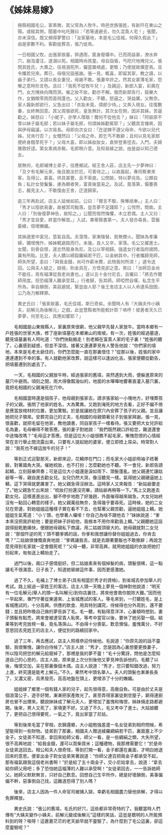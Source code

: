 # 《姊妹易嫁》

> 掖縣相國毛公，家素微，其父常為人牧牛。時邑世族張姓，有新阡在東山之陽。或經其側，聞墓中叱吒聲曰：「若等速避去，勿久混貴人宅！」張聞，亦未深信。既又頻得夢警曰：「汝家墓地，本是毛公佳城，何得久假此？」由是家數不利。客勸徙葬吉，張乃徙焉。
>
> 一日相國父牧，出張家故墓，猝遇雨，匿身廢壙中。已而雨益甚，潦水奔穴，崩渹灌注，遂溺以死。相國時尚孩童。母自詣張，丐咫尺地掩兒父。張問其姓氏，大異之。往視溺死所，儼當置棺處，更駭；乃使就故壙窆焉。且令攜若兒來。葬已，母偕兒詣張謝。張一見，輒喜，即留其家，教之讀，以齒子弟行。又請以長女妻兒，母謝不敢。張妻卒許之。然其女甚薄毛家，怨慚之意時形言色。且曰：「我死不從牧牛兒！」及親迎，新郎入宴，彩輿在門，女方掩袂向隅而哭。催之妝不妝，勸亦不解。俄而新郎告行，鼓樂大作，女猶眼零雨而首飛蓬也。父入勸女，不聽，怒逼之，哭益厲，父無奈。家人報新郎欲行，父急出曰：「衣妝未竟，煩郎少待。」又奔入視女。往復數番，女終無回意。其父周張欲死，皇急無計。其次女在側，因非其姊，苦逼勸之。姊怒曰：「小妮子，亦學人喋聒！爾何不從他去？」妹曰：「阿爺原不曾以妹子屬毛郎；若以妹子屬毛郎，何煩姊姊勸駕耶？」父聽其言慷爽，因與伊母竊議，以次易長。母即向次女曰：「迕逆婢不遵父母命，今欲以兒代姊，兒肯行否？」女慨然曰：「父母之命，即乞丐不敢辭；且何以見毛家郎便終身餓莩死乎？」父母大喜，即以姊妝妝女，倉猝登車徑去。入門，夫婦雅敦好逑。第女素病赤鬜，毛郎稍介意。及知易嫁之說，由是益以知己德女。
>
> 居無何，毛郎補博士弟子，往應鄉試。經王舍人莊，店主先一夕夢神曰：「旦夕有毛解元來，後且脫汝於厄，可善待之。」以故晨起，專伺察東來客，及得公，甚喜。供具甚豐，且不索直。公問故，特以夢兆告。公頗自負；私計女發鬑鬑，慮為顯者笑，富貴後當易之。及試，竟落第，偃蹇喪志，赧見主人，不敢復由王舍，迂道歸家。
>
> 逾三年再赴試，店主人延候如前。公曰：「爾言不驗，殊慚祗奉。」主人曰：「秀才以陰欲易妻，故被冥司黜落，豈吾夢不足踐耶？」公愕然，問故。主人曰：「別後復夢神告，故知之。」公聞而惕然悔懼，木立若偶。主人又曰：「秀才宜自愛，終當作解首。」入試，果舉賢書第一。夫人發亦尋長，雲鬟委綠，倍增嫵媚。
>
> 其姊適里中富兒，意氣自高。夫蕩惰，家漸陵替，貧無煙火。聞妹為孝廉婦，彌增愧怍，姊妹輒避路而行。未幾，良人又卒，家落。毛公又擢進士。女聞，刻骨自恨，遂忿然廢身為尼。及公以宰相歸。強遣女行者詣府謁問，冀有所貽。比至，夫人饋以綺縠羅絹若干匹，以金納其中。行者攜歸見師，師失所望，恚曰：「與我金錢，尚可作薪米費，此物我何所須！」遽令送回。公與夫人疑之，啟視，則金具在，方悟見卻之意。笑曰：「汝師百金尚不能任，焉有福澤從我老尚書也。」遂以五十金付尼去，且囑曰：「將去作爾師用度。但恐福薄人難承受耳。」行者歸，告其師。師啞然自嘆，私念生平所為，率自顛倒，美惡避就，繄豈由人耶？後王舍店主人以人命逮系囹圄，公乃為力解釋罪。
>
> 異史氏曰：「張家故墓，毛氏佳城，斯已奇矣。余聞時人有『大姨夫作小姨夫，前解元為後解元』之戲，此豈慧黠者所能較計耶？嗚呼！彼蒼者天久已夢夢，何至毛公，其應如響耶？」

&emsp;&emsp;毛相國是山東掖縣人，家裏原來很窮，他父親早先替人家放牛。當時本鄉有一戶姓張的世家大族，修了座新墳墓在本鄉東山的南坡。有一次，姓張的經過墓道，聽見墳墓裏有人呵叱道：“你們快點搬走！別老賴在富貴人家的宅子裏！”姓張的聽了，心裏感到疑惑，但並不深信。接著又連連夢見有人警告他說：“你們家的墳地，本來是毛老太爺住的，你們怎麼能一直在那裏借住？”從那以後，姓張的家中連連遭到不幸的事。有人就勸他家改葬，說這樣可以逢凶化吉。張家便聽從勸告，把墳墓遷到別處去了。

&emsp;&emsp;一天，毛相國的父親放牛時，經過張家的舊墳，突然遇到大雨，便躲進原來的墓穴中避雨。頃刻之間，雨大得像瓢潑似的，地面的水嘩嘩地響著直灌入墓穴裏，竟把毛相國的父親淹死在穴中。

&emsp;&emsp;毛相國當時還是個孩子，他母親到張家去，請求張家給一小塊地方，好埋葬孩子的父親。張問了他家的姓名，大為驚異。又跑到淹死的地方去看，正好不偏不倚是應當放棺材的位置，更加驚駭。於是就讓她在原穴內安葬了孩子的父親。並且讓她把兒子領來。安葬完自己的丈夫，毛相國的母親領著兒子到張家拜謝。張一見，很喜歡，就把毛留在他家，教他讀書，同自家孩子一樣看待。張又要把大女兒許給毛為妻，毛母嚇得不敢答應。張的妻子對她說：“我們既然親口許給您，難道還會中途悔改嗎？”毛母這才答應。但是這位大小姐很瞧不起毛家，慚愧怨恨的心情經常在言行舉止間流露出來。只要有人提起她的婆家，便立即捂上耳朵。時常對人說：“我死也不嫁這放牛的兒子！”

&emsp;&emsp;等到正式迎娶那天，新郎來迎，花轎停在門口；而毛家大小姐卻用袖子捂著臉，對著牆角大哭。催她梳妝，也不打扮；怎麼勸她也不聽。不一會兒，新郎告請起轎，立刻鼓樂齊奏；可是這位大小姐還是淚如雨下、頭髮蓬亂。她父親連忙讓姑爺等一等，親自進去勸女兒。女兒仍然大哭，像沒聽見一樣。氣得她父親硬逼她上轎，這下哭得就更厲害了。她父親急得沒辦法。這時家人又來報告：“新姑爺要走了。”她父親急忙出來說：“梳妝打扮還沒完畢，請姑爺再稍等一下。”馬上又跑進去勸女兒。這樣進進出出，腳不停步地跑了好幾趟，外面催得越來越急，大女兒始終沒有一點回心轉意的樣子。她父親萬般無奈，急得幾乎要尋死。這時候，她的二女兒在旁邊，對她姐姐這種樣子實在看不下去，也幫著父親苦勸，逼她姐姐上轎。她姐姐生氣罵道：“小丫頭，也學著人囉嗦！你自己為啥不跟他去？”妹妹說道：“爹本來沒把我許給他；要是把妹子許給他，我根本不用你來勸我上轎。”父親聽她這話說得挺乾脆痛快，便跟她母親私下商議，用二姑娘頂替大的。她母親就對二女兒說：“那個忤逆的死丫頭不聽爹媽的話，你爹和我想讓你替你姐姐過去，你肯去嗎？”二姑娘很慷慨直爽地說：“爹媽讓我去，就是去跟著要飯也不敢推辭；再說怎麼見得到毛家就一定會餓死呢？”父母一聽，非常高興，就用她姐姐的衣妝把她打扮起來，匆匆送上轎抬走了。

&emsp;&emsp;過門以後，兩口子感情挺好。但二姑娘素來有個掉髮的病，頭髮很稀，這一點讓毛不很滿意。日子長了，知道她替嫁這件事，因而更感激她。

&emsp;&emsp;過了不久，毛補上了博士弟子(具有相當於秀才的資格)，到省城去參加舉人的考試。路上經過一家姓王的客店。店主人頭一天晚上夢見一個神對他說道：“明天有一位毛解元(舉人的頭一名叫解元)到你店裏住，將來他會救你脫除大難。”因而他一早起來，專門守著從東邊來、上省城應試的客人。等毛來到，一打聽姓毛，是上省城應試的，十分高興。供應的飲食、用具特別講究，侍候得也分外周到，還不要錢；並且把昨晚自己做的夢告訴了毛。毛一聽，有點得意洋洋，心裏頓時想到，妻子頭髮有點禿，將來會被達官貴人恥笑，等考中當官以後，要休了她另娶一個。結果等到考完放榜一看，竟名落孫山。不由得十分喪氣，歎息懊惱，羞愧萬分，不好意思回去見姓王的店主人，便從別的路繞回家中。

&emsp;&emsp;過了三年，再去應試，店主人照樣恭迎侍候他。毛說道：“你原先說的話不靈驗，我很慚愧，讓你白侍候了。”店主人說：“秀才，您是因為心裏想要更換妻子，所以陰司把您的解元給廢掉了，那裡是我的夢不靈！”毛十分驚訝，問他是怎麼知道自己的心思的，店主人說，原來是上次分別後他又夢見神告訴他的。毛聽了以後，悔恨交加，呆在那裏像個木偶。店主人說道：“秀才，您只要知錯改過，努力上進，終究還是能考上解元。”不久，果然考中頭名舉人。夫人的頭髮也漸漸長長了，又濃又密，烏黑發亮，高高地盤在頭上，更增添了十分的嫵媚。

&emsp;&emsp;姐姐嫁了鄉里一個有錢人家的兒子，起先很得意，高傲自負。可是由於丈夫是個浪蕩公子，遊手好閒，漸漸把家產敗光了。甚至弄得家裏徒剩空屋子，窮得連廚房也冒不出煙來。聽說妹妹成了解元夫人，更增加了羞愧和悔恨，姊妹倆走路都避開。後來，男人又死了，家境更不好。又過了不久，毛又考中了進士。大姑娘聽了，更把自己恨得要死，一氣之下，竟出家當了尼姑。

&emsp;&emsp;等到後來毛當了宰相，衣錦還鄉，大小姐勉強差遣一名女徒弟到相府問候，希望能得到一些財物。徒弟到了那裏，相國夫人贈送綾羅綢絹若干匹，裏面塞上不少金子。女徒弟不知道，拿回來給師父看，師父一看，是一些綢絹之類，大失所望，很不高興地說：“給我金錢，還可以買柴買米；這種禮物，我那裡需要它！”於是命女徒弟送回去。相公和夫人很奇怪，等到打開一看，金子都還在裏面，才明白她退回來的意思。便拿出金子對女徒弟笑著說道：“你師父連百把兩金子都承受不起，那有福氣跟我這個老尚書啊！”於是給了五十兩金子，交小尼姑拿去，說道：“拿去給你師父用吧；多了恐怕她這福薄的人難以承受啊！”女徒弟回去，一一告訴她師父。她師父默默無言，只好自己歎息。回想自己生平所作，總是好壞顛倒，美事偏偏不幹，惡事倒自己找，這難道怨得了別人嗎？

&emsp;&emsp;後來，店主人因為一件人命官司被捕入獄，幸虧毛相國盡力替他排解，才得以免罪釋放。

&emsp;&emsp;異史氏說：“張公的舊墳，毛氏的好穴，這些都非常奇特的了。我聽當時人們傳有“大姨夫變作小姨夫，前解元變成後解元”這樣的笑話，這豈是聰明的人所能預料到的呀？唉呀！這蒼蒼茫茫的老天爺早就不靈驗了，為什麼到了毛公這裏，卻這麼靈驗呢？”
